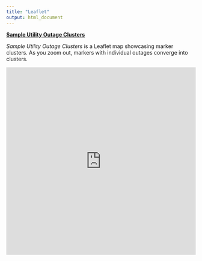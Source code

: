 ```yaml
---
title: "Leaflet"
output: html_document
---
```


[__Sample Utility Outage Clusters__](http://bluegranite.github.io/LeafletMaps/wash-dc-outage-cluster.html)

_Sample Utility Outage Clusters_ is a Leaflet map showcasing marker clusters. As you zoom out, markers with individual outages converge into clusters.

<iframe src="http://bluegranite.github.io/LeafletMaps/wash-dc-outage-cluster.html" width = "100%" height = "500" scrolling="no" frameborder="0"></iframe>